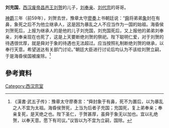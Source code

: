 '''刘充国'''{{BD|？||？||catIdx=L}}，[[西汉|西汉]][[废帝|废帝]][[昌邑王|昌邑王]][[刘贺|刘贺]]的儿子，[[刘奉亲|刘奉亲]]、[[刘代宗|刘代宗]]的哥哥。

[[神爵|神爵]]三年（前59年），刘贺去世，豫章太守[[廖奏|廖奏]]上书朝廷说：“[[舜|舜]]将弟弟[[象_(传说人物)|象]]封在有鼻，象死之后不为他立继承人，这是因为暴乱之人不应当作为一国的始祖。海昏侯刘贺死后，上报为继承人的是他的儿子刘充国，刘充国死后，又上报他的弟弟刘奉亲，刘奉亲现在也死了，这是上天要断绝刘贺的祭祀。陛下聪明仁爱，对于刘贺的待遇很优厚，就是舜对于象的待遇也无法超过。应当按照礼制断绝刘贺的继承，以奉行天意。希望送达有关部门讨论。”朝廷大臣进行讨论后均认为不该给刘贺立嗣，于是海昏侯国被废除。<ref>《漢書·武五子传》：豫章太守廖奏言：“舜封象于有鼻，死不为置后，以为暴乱之人不宜为太祖。海昏侯贺死，上当为后者子充国；充国死，复上弟奉亲；奉亲复死，是天绝之也。陛下圣仁，于贺甚厚，虽舜于象无以加也。宜以礼绝贺，以奉天意。愿下有司议。”议皆以为不宜为立嗣，国除。</ref>

==參考資料==
<references />
{{漢朝人物小作品}}
[[Category:西汉宗室|Category:西汉宗室]]